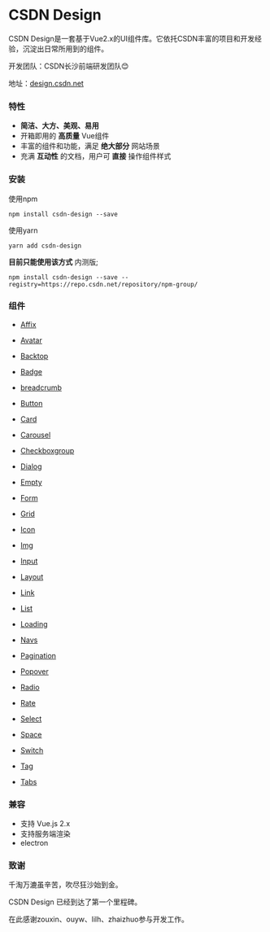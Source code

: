 
<Meta title="介绍" />

# CSDN Design
<p>CSDN Design是一套基于Vue2.x的UI组件库。它依托CSDN丰富的项目和开发经验，沉淀出日常所用到的组件。</p>

<p>开发团队：CSDN长沙前端研发团队😊</p>

<p>地址：<a href="http://design.csdn.net" target="_blank">design.csdn.net</a></p>

<h3>特性</h3>
<ul>
  <li><strong>简洁、大方、美观、易用</strong></li>
  <li>开箱即用的 <strong>高质量</strong> Vue组件</li>
  <li>丰富的组件和功能，满足 <strong>绝大部分</strong> 网站场景</li>
  <li>充满 <strong>互动性</strong> 的文档，用户可 <strong>直接</strong> 操作组件样式</li>
</ul>

<h3>安装</h3>
<p>使用npm</p>

```shell
npm install csdn-design --save
```

<p>使用yarn</p>

```shell
yarn add csdn-design
```

<p><strong>目前只能使用该方式</strong> 内测版; </p>

```
npm install csdn-design --save --registry=https://repo.csdn.net/repository/npm-group/
```

<h3>组件</h3>
<ul>

  <li>

  [Affix](?path=/story/组件-affix-固钉--primary)

  </li>
  <li>

  [Avatar](?path=/story/组件-avatar-头像--primary)

  </li>
  <li>

  [Backtop](?path=/story/组件-backtop-回到顶部--primary)

  </li>
  <li>

  [Badge](?path=/story/组件-badge-标记--primary)

  </li>

  <li>

  [breadcrumb](?path=/story/组件-breadcrumb-面包屑导航--使用自定义导航单元)

  </li>

  <li>

  [Button](?path=/story/组件-button-按钮--primary)

  </li>

  <li>

  [Card](?path=/story/组件-card-卡片--primary)

  </li>

  <li>

  [Carousel](?path=/story/组件-carousel走马灯--car)

  </li>

  <li>

  [Checkboxgroup](?path=/story/组件-checkboxgroup-复选框--primary)

  </li>

  <li>

  [Dialog](?path=/story/组件-dialog-对话框--large)

  </li>

  <li>

  [Empty](?path=/story/组件-empty-空状态--primary)

  </li>

  <li>

  [Form](?path=/story/组件-form-表单--primary)

  </li>

  <li>

  [Grid](?path=/story/组件-grid栅栏格--primary)

  </li>

  <li>

  [Icon](?path=/story/组件-icon-图标--primary)

  </li>

  <li>

  [Img](?path=/story/组件-img-图片--primary)

  </li>

  <li>

  [Input](?path=/story/组件-input-输入框--primary)

  </li>

  <li>

  [Layout](?path=/story/组件-layout-布局--primary)

  </li>

  <li>

  [Link](?path=/story/组件-link-链接--primary)

  </li>

  <li>

  [List](?path=/story/组件-list-列表--primary)

  </li>

  <li>

  [Loading](?path=/story/组件-loading-加载中--primary)

  </li>

  <li>

  [Navs](?path=/story/组件-navs-导航栏--primary)

  </li>

  <li>

  [Pagination](?path=/story/组件-pagination-分页--large)

  </li>

  <li>

  [Popover](?path=/story/组件-popover-弹出器--primary)

  </li>

  <li>

  [Radio](?path=/story/组件-radio-单选框--radio)

  </li>

  <li>

  [Rate](?path=/story/组件-rate-评分--large)

  </li>

  <li>

  [Select](?path=/story/组件-select-选择器--primary)

  </li>

  <li>

  [Space](?path=/story/组件-space-间隔--primary)

  </li>

  <li>

  [Switch](?path=/story/组件-switch-开关--primary)

  </li>

  <li>

  [Tag](?path=/story/组件-tag-标签--large)

  </li>

  <li>

  [Tabs](?path=/story/组件-tabs-导航栏--primary)

  </li>

</ul>

<h3>兼容</h3>
<ul>
  <li>支持 Vue.js 2.x</li>
  <li>支持服务端渲染</li>
  <li>electron</li>
</ul>

<h3>致谢</h3>
<p>千淘万漉虽辛苦，吹尽狂沙始到金。</p>
<p>CSDN Design 已经到达了第一个里程碑。</p>
<p>在此感谢zouxin、ouyw、lilh、zhaizhuo参与开发工作。</p>
